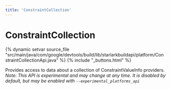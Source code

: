 ```yaml
---
title: 'ConstraintCollection'
---
```


<html devsite>
<head>
  <meta name="project_path" value="/_project.yaml">
  <meta name="book_path" value="/_book.yaml">
</head>
<body>

<h1 class="page-title" id="modules.ConstraintCollection">ConstraintCollection</h1>

{% dynamic setvar source_file "src/main/java/com/google/devtools/build/lib/starlarkbuildapi/platform/ConstraintCollectionApi.java" %}
{% include "_buttons.html" %}
<!-- {% raw %} -->

Provides access to data about a collection of ConstraintValueInfo providers. <br/><i>Note: This API is experimental and may change at any time. It is disabled by default, but may be enabled with <code>--experimental_platforms_api</code></i>



</body>
</html>

<!-- {% endraw %} -->
